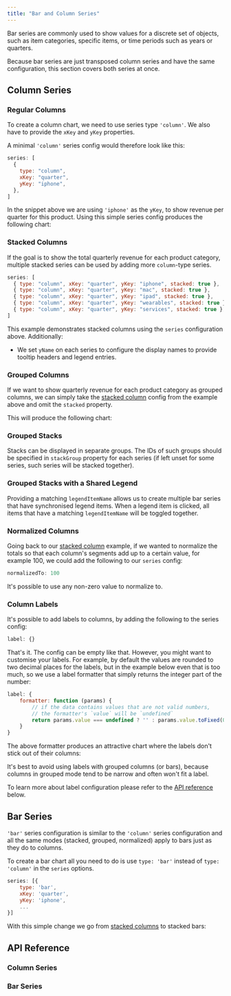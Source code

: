 ```yaml
---
title: "Bar and Column Series"
---
```


Bar series are commonly used to show values for a discrete set of objects, such as item categories, specific items, or time periods such as years or quarters.

Because bar series are just transposed column series and have the same configuration, this section covers both series at once.

## Column Series

### Regular Columns

To create a column chart, we need to use series type `'column'`. We also have to provide the `xKey` and `yKey` properties.

A minimal `'column'` series config would therefore look like this:

```js
series: [
  {
    type: "column",
    xKey: "quarter",
    yKey: "iphone",
  },
]
```

In the snippet above we are using `'iphone'` as the `yKey`, to show revenue per quarter for this product. Using this simple series config produces the following chart:

<ChartExampleRunner title='Regular Column Series' name='regular-column' type='generated'></ChartExampleRunner>

### Stacked Columns

If the goal is to show the total quarterly revenue for each product category, multiple stacked series can be used
by adding more `column`-type series.

```js
series: [
  { type: "column", xKey: "quarter", yKey: "iphone", stacked: true },
  { type: "column", xKey: "quarter", yKey: "mac", stacked: true },
  { type: "column", xKey: "quarter", yKey: "ipad", stacked: true },
  { type: "column", xKey: "quarter", yKey: "wearables", stacked: true },
  { type: "column", xKey: "quarter", yKey: "services", stacked: true },
]
```

This example demonstrates stacked columns using the `series` configuration above. Additionally:

- We set `yName` on each series to configure the display names to provide tooltip headers and legend entries.

<ChartExampleRunner title='Stacked Column Series' name='stacked-column' type='generated'></ChartExampleRunner>

### Grouped Columns

If we want to show quarterly revenue for each product category as grouped columns, we can simply take the [stacked column](#stacked-columns) config from the example above and omit the `stacked` property.

This will produce the following chart:</p>

<ChartExampleRunner title='Grouped Column Series' name='grouped-column' type='generated'></ChartExampleRunner>

### Grouped Stacks

Stacks can be displayed in separate groups. The IDs of such groups should be specified in `stackGroup` property for each series (if left unset for some series, such series will be stacked together).

<ChartExampleRunner title='Grouped Stack Series' name='grouped-stack' type='generated'></ChartExampleRunner>

### Grouped Stacks with a Shared Legend

Providing a matching `legendItemName` allows us to create multiple bar series that have synchronised legend items. When a legend item is clicked, all items that have a matching `legendItemName` will be toggled together.

<ChartExampleRunner title='Grouped Stacks with a Shared Legend' name='grouped-stack-shared' type='generated'></ChartExampleRunner>

### Normalized Columns

Going back to our [stacked column](#stacked-columns) example, if we wanted to normalize the totals so that each column's segments add up to a certain value, for example 100, we could add the following to our `series` config:

```js
normalizedTo: 100
```

<note>
It's possible to use any non-zero value to normalize to.
</note>

<ChartExampleRunner title='Normalized Column Series' name='normalized-column' type='generated'></ChartExampleRunner>

### Column Labels

It's possible to add labels to columns, by adding the following to the series config:

```js
label: {}
```

That's it. The config can be empty like that. However, you might want to customise your labels. For example, by default the values are rounded to two decimal places for the labels, but in the example below even that is too much, so we use a label formatter that simply returns the integer part of the number:

```js
label: {
    formatter: function (params) {
        // if the data contains values that are not valid numbers,
        // the formatter's `value` will be `undefined`
        return params.value === undefined ? '' : params.value.toFixed(0);
    }
}
```

The above formatter produces an attractive chart where the labels don't stick out of their columns:

<ChartExampleRunner title='Column Series with Labels' name='labeled-column' type='generated'></ChartExampleRunner>

<note>
It's best to avoid using labels with grouped columns (or bars), because columns in grouped mode tend to be narrow and often won't fit a label.
</note>

To learn more about label configuration please refer to the [API reference](#reference-AgColumnSeriesOptions-label) below.

## Bar Series

`'bar'` series configuration is similar to the `'column'` series configuration and all the same modes (stacked, grouped, normalized) apply to bars just as they do to columns.

To create a bar chart all you need to do is use `type: 'bar'` instead of `type: 'column'` in the `series` options.

```js
series: [{
    type: 'bar',
    xKey: 'quarter',
    yKey: 'iphone',
    ...
}]
```

With this simple change we go from [stacked columns](#stacked-columns) to stacked bars:

<ChartExampleRunner title='Stacked Bar Series' name='stacked-bar' type='generated'></ChartExampleRunner>

## API Reference

### Column Series
<interface-documentation interfaceName='AgColumnSeriesOptions' overridesrc="charts-api/api.json" config='{ "showSnippets": false, "lookupRoot": "charts-api" }'></interface-documentation>

### Bar Series
<interface-documentation interfaceName='AgBarSeriesOptions' overridesrc="charts-api/api.json" config='{ "showSnippets": false, "lookupRoot": "charts-api" }'></interface-documentation>
